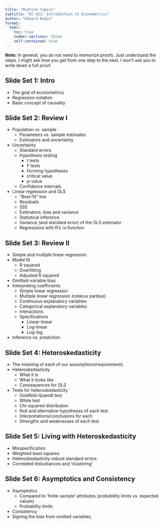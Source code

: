 ```yaml
---
title: "Midterm Topics"
subtitle: "EC 421: Introduction to Econometrics"
author: "Edward Rubin"
format:
  html:
    toc: true
    number-sections: false
    self-contained: true
---
```


**Note:** In general, you do not need to memorize proofs. Just understand the steps. I might ask how you get from one step to the next. I won't ask you to write down a full proof.

## Slide Set 1: Intro

- The goal of econometrics
- Regression notation
- Basic concept of causality

## Slide Set 2: Review I

- Population vs. sample
  - Parameters vs. sample estimates
  - Estimators and uncertainty
- Uncertainty
  - Standard errors
  - Hypothesis testing
    - _t_ tests
    - _F_ tests
    - Forming hypotheses
    - critical value
    - *p*-value
  - Confidence intervals
- Linear regression and OLS
  - "Best-fit" line
  - Residuals
  - SSE
  - Estimators: bias and variance
  - Statistical inference
  - Variance (and standard error) of the OLS estimator
  - Regressions with R's `lm` function

## Slide Set 3: Review II

- Simple and multiple linear regression
- Model fit
  - R squared
  - Overfitting
  - Adjusted R squared
- Omitted-variable bias
- Interpreting coefficients
  - Simple linear regression
  - Multiple linear regression (ceterus paribus)
  - Continuous explanatory variables
  - Categorical explanatory variables
  - Interactions
  - Specifications
    - Linear-linear
    - Log-linear
    - Log-log
- Inference vs. prediction

## Slide Set 4: Heteroskedasticity

- The meaning of each of our assumptions/requirements
- Heteroskedasticity
  - What it is
  - What it looks like
  - Consequences for OLS
- Tests for heteroskedasticity
  - Goldfeld-Quandt test
  - White test
  - Chi-squared distribution
  - Null and alternative hypotheses of each test
  - Interpretations/conclusions for each
  - Strengths and weaknesses of each test

## Slide Set 5: Living with Heteroskedasticity

- Misspecification
- Weighted least squares
- Heteroskedasticity-robust standard errors
- Correlated disturbances and 'clustering'

## Slide Set 6: Asymptotics and Consistency

- Asymptotics
  - Compared to 'finite-sample' attributes (probability limits vs. expected values)
  - Probability limits
- Consistency
- Signing the bias from omitted variables.